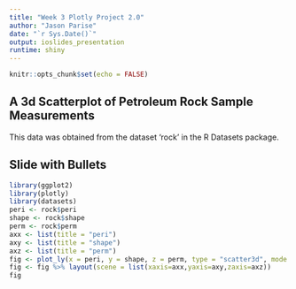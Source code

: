 ---
title: "Week 3 Plotly Project 2.0"
author: "Jason Parise"
date: "`r Sys.Date()`"
output: ioslides_presentation
runtime: shiny
---

```{r setup, include=FALSE}
knitr::opts_chunk$set(echo = FALSE)
```

## A 3d Scatterplot of Petroleum Rock Sample Measurements 

This data was obtained from the dataset 'rock' in the R Datasets package.

## Slide with Bullets

```{r plotly, echo=FALSE, message=FALSE, warning=FALSE}
library(ggplot2)
library(plotly)
library(datasets)
peri <- rock$peri
shape <- rock$shape
perm <- rock$perm
axx <- list(title = "peri")
axy <- list(title = "shape")
axz <- list(title = "perm")
fig <- plot_ly(x = peri, y = shape, z = perm, type = "scatter3d", mode = "markers", color = perm)
fig <- fig %>% layout(scene = list(xaxis=axx,yaxis=axy,zaxis=axz))
fig
```
